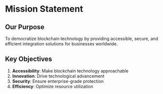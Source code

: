 
# Mission Statement

## Our Purpose
To democratize blockchain technology by providing accessible, secure, and efficient integration solutions for businesses worldwide.

## Key Objectives
1. **Accessibility**: Make blockchain technology approachable
2. **Innovation**: Drive technological advancement
3. **Security**: Ensure enterprise-grade protection
4. **Efficiency**: Optimize resource utilization

<Highlight 
  type="attention"
  title="Core Mission"
  description="We're committed to breaking down the barriers between traditional business systems and blockchain technology."
/> 
